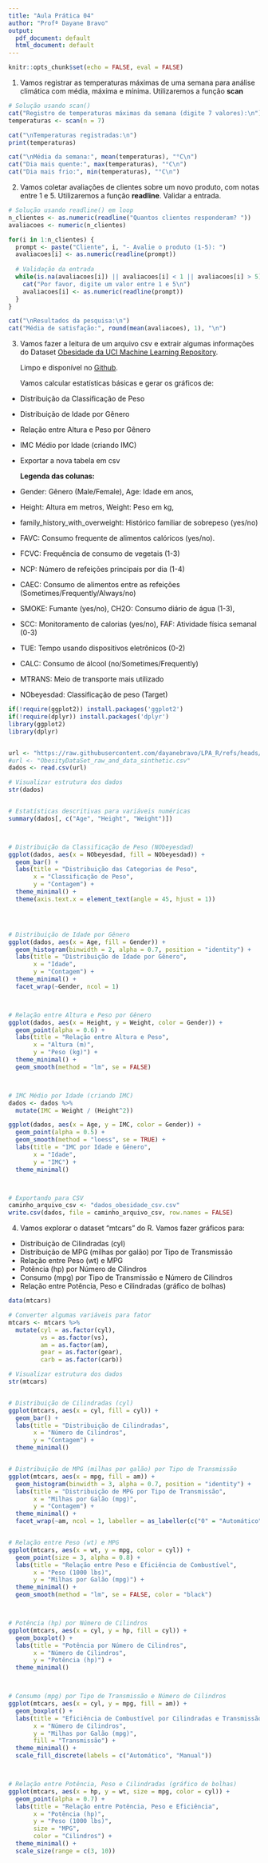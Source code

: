 ---
title: "Aula Prática 04"
author: "Profª Dayane Bravo"
output:
  pdf_document: default
  html_document: default
---

```{r setup, include = FALSE}
knitr::opts_chunk$set(echo = FALSE, eval = FALSE)
```



1. Vamos registrar as temperaturas máximas de uma semana para análise climática 
com média, máxima e mínima. Utilizaremos a função **scan**

```{r}
# Solução usando scan()
cat("Registro de temperaturas máximas da semana (digite 7 valores):\n")
temperaturas <- scan(n = 7)

cat("\nTemperaturas registradas:\n")
print(temperaturas)

cat("\nMédia da semana:", mean(temperaturas), "°C\n")
cat("Dia mais quente:", max(temperaturas), "°C\n")
cat("Dia mais frio:", min(temperaturas), "°C\n")
```



2. Vamos coletar avaliações de clientes sobre um novo produto, com notas entre 1 e 5.
Utilizaremos a função **readline**. Validar a entrada.

```{r}
# Solução usando readline() em loop
n_clientes <- as.numeric(readline("Quantos clientes responderam? "))
avaliacoes <- numeric(n_clientes)

for(i in 1:n_clientes) {
  prompt <- paste("Cliente", i, "- Avalie o produto (1-5): ")
  avaliacoes[i] <- as.numeric(readline(prompt))
  
  # Validação da entrada
  while(is.na(avaliacoes[i]) || avaliacoes[i] < 1 || avaliacoes[i] > 5) {
    cat("Por favor, digite um valor entre 1 e 5\n")
    avaliacoes[i] <- as.numeric(readline(prompt))
  }
}

cat("\nResultados da pesquisa:\n")
cat("Média de satisfação:", round(mean(avaliacoes), 1), "\n")
```



3. Vamos fazer a leitura de um arquivo csv e extrair algumas informações do
Dataset [Obesidade da UCI Machine Learning Repository](https://archive.ics.uci.edu/dataset/544/estimation+of+obesity+levels+based+on+eating+habits+and+physical+condition).

    Limpo e disponível no [Github](https://raw.githubusercontent.com/dayanebravo/LPA_R/refs/heads/main/aula_04/ObesityDataSet_raw_and_data_sinthetic.csv).
    
    Vamos calcular estatísticas básicas e gerar os gráficos de:
    
- Distribuição da Classificação de Peso
- Distribuição de Idade por Gênero
- Relação entre Altura e Peso por Gênero
- IMC Médio por Idade (criando IMC)
- Exportar a nova tabela em csv

  **Legenda das colunas:**
    
- Gender: Gênero (Male/Female), Age: Idade em anos,
- Height: Altura em metros, Weight: Peso em kg, 
- family_history_with_overweight: Histórico familiar de sobrepeso (yes/no)
- FAVC: Consumo frequente de alimentos calóricos (yes/no).
- FCVC: Frequência de consumo de vegetais (1-3)
- NCP: Número de refeições principais por dia (1-4)
- CAEC: Consumo de alimentos entre as refeições (Sometimes/Frequently/Always/no)
- SMOKE: Fumante (yes/no), CH2O: Consumo diário de água (1-3),
- SCC: Monitoramento de calorias (yes/no), FAF: Atividade física semanal (0-3)
- TUE: Tempo usando dispositivos eletrônicos (0-2)
- CALC: Consumo de álcool (no/Sometimes/Frequently)
- MTRANS: Meio de transporte mais utilizado
- NObeyesdad: Classificação de peso (Target)

```{r}
if(!require(ggplot2)) install.packages('ggplot2')
if(!require(dplyr)) install.packages('dplyr')
library(ggplot2)
library(dplyr)


url <- "https://raw.githubusercontent.com/dayanebravo/LPA_R/refs/heads/main/aula_04/ObesityDataSet_raw_and_data_sinthetic.csv"
#url <- "ObesityDataSet_raw_and_data_sinthetic.csv"
dados <- read.csv(url)

# Visualizar estrutura dos dados
str(dados)


# Estatísticas descritivas para variáveis numéricas
summary(dados[, c("Age", "Height", "Weight")])



# Distribuição da Classificação de Peso (NObeyesdad)
ggplot(dados, aes(x = NObeyesdad, fill = NObeyesdad)) +
  geom_bar() +
  labs(title = "Distribuição das Categorias de Peso",
       x = "Classificação de Peso",
       y = "Contagem") +
  theme_minimal() +
  theme(axis.text.x = element_text(angle = 45, hjust = 1))




# Distribuição de Idade por Gênero
ggplot(dados, aes(x = Age, fill = Gender)) +
  geom_histogram(binwidth = 2, alpha = 0.7, position = "identity") +
  labs(title = "Distribuição de Idade por Gênero",
       x = "Idade",
       y = "Contagem") +
  theme_minimal() +
  facet_wrap(~Gender, ncol = 1)



# Relação entre Altura e Peso por Gênero
ggplot(dados, aes(x = Height, y = Weight, color = Gender)) +
  geom_point(alpha = 0.6) +
  labs(title = "Relação entre Altura e Peso",
       x = "Altura (m)",
       y = "Peso (kg)") +
  theme_minimal() +
  geom_smooth(method = "lm", se = FALSE)



# IMC Médio por Idade (criando IMC)
dados <- dados %>% 
  mutate(IMC = Weight / (Height^2))

ggplot(dados, aes(x = Age, y = IMC, color = Gender)) +
  geom_point(alpha = 0.5) +
  geom_smooth(method = "loess", se = TRUE) +
  labs(title = "IMC por Idade e Gênero",
       x = "Idade",
       y = "IMC") +
  theme_minimal()



# Exportando para CSV
caminho_arquivo_csv <- "dados_obesidade_csv.csv"
write.csv(dados, file = caminho_arquivo_csv, row.names = FALSE)
```



4. Vamos explorar o dataset "mtcars" do R. Vamos fazer gráficos para: 

- Distribuição de Cilindradas (cyl)
- Distribuição de MPG (milhas por galão) por Tipo de Transmissão
- Relação entre Peso (wt) e MPG
- Potência (hp) por Número de Cilindros
- Consumo (mpg) por Tipo de Transmissão e Número de Cilindros
- Relação entre Potência, Peso e Cilindradas (gráfico de bolhas)

```{r}
data(mtcars)

# Converter algumas variáveis para fator
mtcars <- mtcars %>%
  mutate(cyl = as.factor(cyl),
         vs = as.factor(vs),
         am = as.factor(am),
         gear = as.factor(gear),
         carb = as.factor(carb))

# Visualizar estrutura dos dados
str(mtcars)


# Distribuição de Cilindradas (cyl)
ggplot(mtcars, aes(x = cyl, fill = cyl)) +
  geom_bar() +
  labs(title = "Distribuição de Cilindradas",
       x = "Número de Cilindros",
       y = "Contagem") +
  theme_minimal()


# Distribuição de MPG (milhas por galão) por Tipo de Transmissão
ggplot(mtcars, aes(x = mpg, fill = am)) +
  geom_histogram(binwidth = 3, alpha = 0.7, position = "identity") +
  labs(title = "Distribuição de MPG por Tipo de Transmissão",
       x = "Milhas por Galão (mpg)",
       y = "Contagem") +
  theme_minimal() +
  facet_wrap(~am, ncol = 1, labeller = as_labeller(c("0" = "Automático", "1" = "Manual")))


# Relação entre Peso (wt) e MPG
ggplot(mtcars, aes(x = wt, y = mpg, color = cyl)) +
  geom_point(size = 3, alpha = 0.8) +
  labs(title = "Relação entre Peso e Eficiência de Combustível",
       x = "Peso (1000 lbs)",
       y = "Milhas por Galão (mpg)") +
  theme_minimal() +
  geom_smooth(method = "lm", se = FALSE, color = "black")



# Potência (hp) por Número de Cilindros
ggplot(mtcars, aes(x = cyl, y = hp, fill = cyl)) +
  geom_boxplot() +
  labs(title = "Potência por Número de Cilindros",
       x = "Número de Cilindros",
       y = "Potência (hp)") +
  theme_minimal()



# Consumo (mpg) por Tipo de Transmissão e Número de Cilindros
ggplot(mtcars, aes(x = cyl, y = mpg, fill = am)) +
  geom_boxplot() +
  labs(title = "Eficiência de Combustível por Cilindradas e Transmissão",
       x = "Número de Cilindros",
       y = "Milhas por Galão (mpg)",
       fill = "Transmissão") +
  theme_minimal() +
  scale_fill_discrete(labels = c("Automático", "Manual"))



# Relação entre Potência, Peso e Cilindradas (gráfico de bolhas)
ggplot(mtcars, aes(x = hp, y = wt, size = mpg, color = cyl)) +
  geom_point(alpha = 0.7) +
  labs(title = "Relação entre Potência, Peso e Eficiência",
       x = "Potência (hp)",
       y = "Peso (1000 lbs)",
       size = "MPG",
       color = "Cilindros") +
  theme_minimal() +
  scale_size(range = c(3, 10))
```
